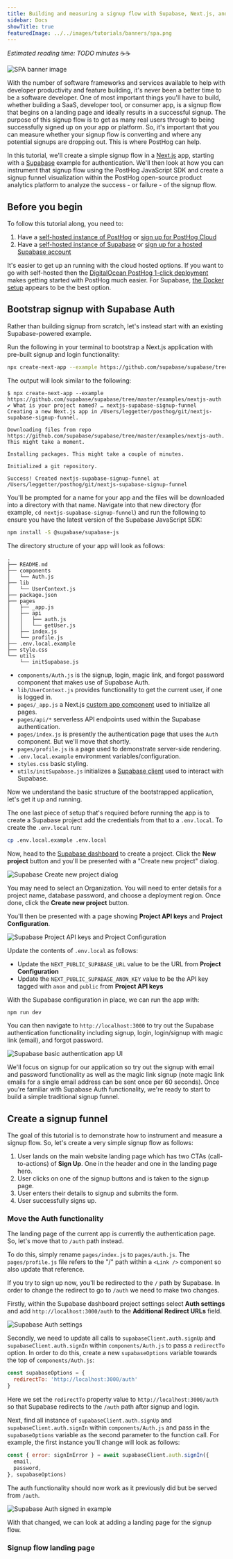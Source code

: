 ```yaml
---
title: Building and measuring a signup flow with Supabase, Next.js, and PostHog
sidebar: Docs
showTitle: true
featuredImage: ../../images/tutorials/banners/spa.png
---
```


_Estimated reading time: TODO minutes_ ☕☕

![SPA banner image](../../images/tutorials/banners/spa.png)

With the number of software frameworks and services available to help with developer productivity and feature building, it's never been a better time to be a software developer. One of most important things you'll have to build, whether building a SaaS, developer tool, or consumer app, is a signup flow that begins on a landing page and ideally results in a successful signup. The purpose of this signup flow is to get as many real users through to being successfully signed up on your app or platform. So, it's important that you can measure whether your signup flow is converting and where any potential signups are dropping out. This is where PostHog can help.

In this tutorial, we'll create a simple signup flow in a [Next.js](https://nextjs.org/) app, starting with a [Supabase](https://supabase.io/) example for authentication. We'll then look at how you can instrument that signup flow using the PostHog JavaScript SDK and create a signup funnel visualization within the PostHog open-source product analytics platform to analyze the success - or failure - of the signup flow.

## Before you begin

To follow this tutorial along, you need to:

1. Have a [self-hosted instance of PostHog](/signup/self-host) or [sign up for PostHog Cloud](https://app.posthog.com/signup)
1. Have a [self-hosted instance of Supabase](https://supabase.io/docs/guides/hosting/overview) or [sign up for a hosted Supabase account](https://app.supabase.io/api/login)

It's easier to get up an running with the cloud hosted options. If you want to go with self-hosted then the [DigitalOcean PostHog 1-click deployment](https://posthog.com/docs/self-host/deploy/digital-ocean) makes getting started with PostHog much easier. For Supabase, [the Docker setup](https://supabase.io/docs/guides/hosting/docker) appears to be the best option.

## Bootstrap signup with Supabase Auth

Rather than building signup from scratch, let's instead start with an existing Supabase-powered example.

Run the following in your terminal to bootstrap a Next.js application with pre-built signup and login functionality:

```bash
npx create-next-app --example https://github.com/supabase/supabase/tree/master/examples/nextjs-auth
```

The output will look similar to the following:

```
$ npx create-next-app --example https://github.com/supabase/supabase/tree/master/examples/nextjs-auth
✔ What is your project named? … nextjs-supabase-signup-funnel
Creating a new Next.js app in /Users/leggetter/posthog/git/nextjs-supabase-signup-funnel.

Downloading files from repo https://github.com/supabase/supabase/tree/master/examples/nextjs-auth. This might take a moment.

Installing packages. This might take a couple of minutes.

Initialized a git repository.

Success! Created nextjs-supabase-signup-funnel at /Users/leggetter/posthog/git/nextjs-supabase-signup-funnel
```  

You'll be prompted for a name for your app and the files will be downloaded into a directory with that name. Navigate into that new directory (for example, `cd nextjs-supabase-signup-funnel`) and run the following to ensure you have the latest version of the Supabase JavaScript SDK:

```bash
npm install -S @supabase/supabase-js
```

The directory structure of your app will look as follows:

```bash.
.
├── README.md
├── components
│   └── Auth.js
├── lib
│   └── UserContext.js
├── package.json
├── pages
│   ├── _app.js
│   ├── api
│   │   ├── auth.js
│   │   └── getUser.js
│   ├── index.js
│   └── profile.js
├── .env.local.example
├── style.css
└── utils
    └── initSupabase.js
```

- `components/Auth.js` is the signup, login, magic link, and forgot password component that makes use of Supabase Auth.
- `lib/UserContext.js` provides functionality to get the current user, if one is logged in.
- `pages/_app.js` a Next.js [custom app component](https://nextjs.org/docs/advanced-features/custom-app) used to initialize all pages.
- `pages/api/*` serverless API endpoints used within the Supabase authentication.
- `pages/index.js` is presently the authentication page that uses the `Auth` component. But we'll move that shortly.
- `pages/profile.js` is a page used to demonstrate server-side rendering.
- `.env.local.example` environment variables/configuration.
- `styles.css` basic styling.
- `utils/initSupabase.js` initializes a [Supabase client](https://supabase.io/docs/reference/javascript/supabase-client) used to interact with Supabase.

Now we understand the basic structure of the bootstrapped application, let's get it up and running.

The one last piece of setup that's required before running the app is to create a Supabase project add the credentials from that to a `.env.local`. To create the `.env.local` run:

```bash
cp .env.local.example .env.local
```

Now, head to the [Supabase dashboard](https://app.supabase.io/) to create a project. Click the **New project** button and you'll be presented with a "Create new project" dialog.

![Supabase Create new project dialog](../../images/tutorials/supabase-nextjs-signup-funnel/supabase-create-new-project-dialog.png)

You may need to select an Organization. You will need to enter details for a project name, database password, and choose a deployment region. Once done, click the **Create new project** button.

You'll then be presented with a page showing **Project API keys** and **Project Configuration**.

![Supabase Project API keys and Project Configuration](../../images/tutorials/supabase-nextjs-signup-funnel/supabase-api-keys-configuration.png)

Update the contents of `.env.local` as follows:

- Update the `NEXT_PUBLIC_SUPABASE_URL` value to be the URL from **Project Configuration**
- Update the `NEXT_PUBLIC_SUPABASE_ANON_KEY` value to be the API key tagged with `anon` and `public` from **Project API keys**

With the Supabase configuration in place, we can run the app with:

```bash
npm run dev
```

You can then navigate to `http://localhost:3000` to try out the Supabase authentication functionality including signup, login, login/signup with magic link (email), and forgot password.

![Supabase basic authentication app UI](../../images/tutorials/supabase-nextjs-signup-funnel/supabase-auth-app.png)

We'll focus on signup for our application so try out the signup with email and password functionality as well as the magic link signup (note magic link emails for a single email address can be sent once per 60 seconds). Once you're familiar with Supabase Auth functionality, we're ready to start to build a simple traditional signup funnel.

## Create a signup funnel

The goal of this tutorial is to demonstrate how to instrument and measure a signup flow. So, let's create a very simple signup flow as follows:

1. User lands on the main website landing page which has two CTAs (call-to-actions) of **Sign Up**. One in the header and one in the landing page hero.
2. User clicks on one of the signup buttons and is taken to the signup page.
3. User enters their details to signup and submits the form.
4. User successfully signs up.

### Move the Auth functionality

The landing page of the current app is currently the authentication page. So, let's move that to `/auth` path instead.

To do this, simply rename `pages/index.js` to `pages/auth.js`. The `pages/profile.js` file refers to the "/" path within a `<Link />` component so also update that reference.

If you try to sign up now, you'll be redirected to the `/` path by Supabase. In order to change the redirect to go to `/auth` we need to make two changes.

Firstly, within the Supabase dashboard project settings select **Auth settings** and add `http://localhost:3000/auth` to the **Additional Redirect URLs** field.

![Supabase Auth settings](../../images/tutorials/supabase-nextjs-signup-funnel/supabase-auth-redirect-settings.png)

Secondly, we need to update all calls to `supabaseClient.auth.signUp` and `supabaseClient.auth.signIn` within `components/Auth.js` to pass a `redirectTo` option. In order to do this, create a new `supabaseOptions` variable towards the top of `components/Auth.js`:

```js
const supabaseOptions = {
  redirectTo: 'http://localhost:3000/auth'
}
```

Here we set the `redirectTo` property value to `http://localhost:3000/auth` so that Supabase redirects to the `/auth` path after signup and login.

Next, find all instance of `supabaseClient.auth.signUp` and `supabaseClient.auth.signIn` within `components/Auth.js` and pass in the `supabaseOptions` variable as the second parameter to the function call. For example, the first instance you'll change will look as follows:

```js
const { error: signInError } = await supabaseClient.auth.signIn({
  email,
  password,
}, supabaseOptions)
```

The auth functionality should now work as it previously did but be served from `/auth`.

![Supabase Auth signed in example](../../images/tutorials/supabase-nextjs-signup-funnel/supabase-signed-in.png)

With that changed, we can look at adding a landing page for the signup flow.

### Signup flow landing page
